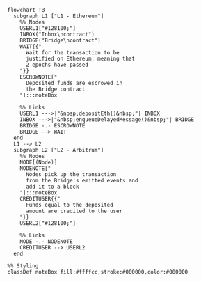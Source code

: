 ```mermaid
flowchart TB
  subgraph L1 ["L1 - Ethereum"]
    %% Nodes
    USERL1["#128100;"]
    INBOX("Inbox\ncontract")
    BRIDGE("Bridge\ncontract")
    WAIT{{"
      Wait for the transaction to be
      justified on Ethereum, meaning that
      2 epochs have passed
    "}}
    ESCROWNOTE["
      Deposited funds are escrowed in
      the Bridge contract
    "]:::noteBox

    %% Links
    USERL1 --->|"&nbsp;depositEth()&nbsp;"| INBOX
    INBOX --->|"&nbsp;enqueueDelayedMessage()&nbsp;"| BRIDGE
    BRIDGE -.- ESCROWNOTE
    BRIDGE --> WAIT
  end
  L1 --> L2
  subgraph L2 ["L2 - Arbitrum"]
    %% Nodes
    NODE[(Node)]
    NODENOTE["
      Nodes pick up the transaction
      from the Bridge's emitted events and
      add it to a block
    "]:::noteBox
    CREDITUSER{{"
      Funds equal to the deposited
      amount are credited to the user
    "}}
    USERL2["#128100;"]

    %% Links
    NODE -.- NODENOTE
    CREDITUSER --> USERL2
  end

%% Styling
classDef noteBox fill:#ffffcc,stroke:#000000,color:#000000
```